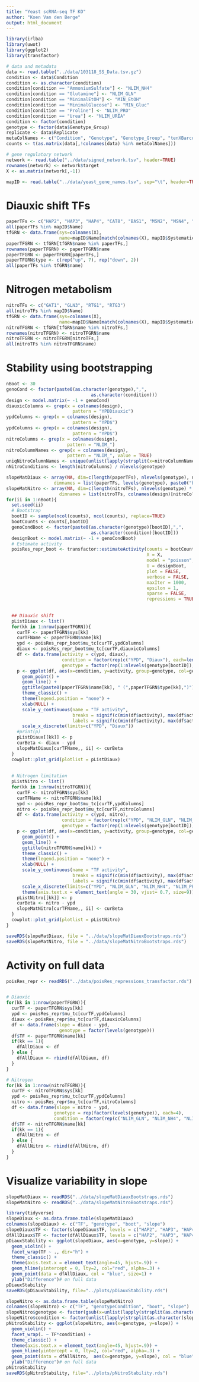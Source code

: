 ```yaml
---
title: "Yeast scRNA-seq TF KO"
author: "Koen Van den Berge"
output: html_document
---
```


```r
library(irlba)
library(uwot)
library(ggplot2)
library(transfactor)

# data and metadata
data <- read.table("../data/103118_SS_Data.tsv.gz")
condition <- data$Condition
condition <- as.character(condition)
condition[condition == "AmmoniumSulfate"] <- "NLIM_NH4"
condition[condition == "Glutamine"] <- "NLIM_GLN"
condition[condition == "MinimalEtOH"] <- "MIN_EtOH"
condition[condition == "MinimalGlucose"] <- "MIN_Gluc"
condition[condition == "Proline"] <- "NLIM_PRO"
condition[condition == "Urea"] <- "NLIM_UREA"
condition <- factor(condition)
genotype <- factor(data$Genotype_Group)
replicate <- data$Replicate
metaColNames <- c("Condition", "Genotype", "Genotype_Group", "tenXBarcode", "Replicate")
counts <- t(as.matrix(data[,!colnames(data) %in% metaColNames]))

# gene regulatory network
network <- read.table("../data/signed_network.tsv", header=TRUE)
rownames(network) <- network$target
X <- as.matrix(network[,-1])

mapID <- read.table("../data/yeast_gene_names.tsv", sep="\t", header=TRUE)
```

# Diauxic shift TFs

```r
paperTFs <- c("HAP2", "HAP3", "HAP4", "CAT8", "BAS1", "MSN2", "MSN4", "FHL1", "RAP1")
all(paperTFs %in% mapID$Name)
tfGRN <- data.frame(sys=colnames(X), 
                    name=mapID$Name[match(colnames(X), mapID$SystematicName)])
paperTFGRN <- tfGRN[tfGRN$name %in% paperTFs,]
rownames(paperTFGRN) <- paperTFGRN$name
paperTFGRN <- paperTFGRN[paperTFs,]
paperTFGRN$type <- c(rep("up", 7), rep("down", 2))
all(paperTFs %in% tfGRN$name)
```

# Nitrogen metabolism

```r
nitroTFs <- c("GAT1", "GLN3", "RTG1", "RTG3")
all(nitroTFs %in% mapID$Name)
tfGRN <- data.frame(sys=colnames(X), 
                    name=mapID$Name[match(colnames(X), mapID$SystematicName)])
nitroTFGRN <- tfGRN[tfGRN$name %in% nitroTFs,]
rownames(nitroTFGRN) <- nitroTFGRN$name
nitroTFGRN <- nitroTFGRN[nitroTFs,]
all(nitroTFs %in% nitroTFGRN$name)
```



# Stability using bootstrapping

```r
nBoot <- 30
genoCond <- factor(paste0(as.character(genotype),",",
                                as.character(condition)))
design <- model.matrix(~ -1 + genoCond)
diauxicColumns <- grep(x = colnames(design),
                         pattern = "YPDDiauxic")
ypdColumns <- grep(x = colnames(design),
                         pattern = "YPD$")
ypdColumns <- grep(x = colnames(design),
                         pattern = "YPD$")
nitroColumns <- grep(x = colnames(design),
                       pattern = "NLIM_")
nitroColumnNames <- grep(x = colnames(design),
                       pattern = "NLIM_", value = TRUE)
uniqNitroColumnNames <- unique(unlist(lapply(strsplit(x=nitroColumnNames, split=","), "[[", 2)))
nNitroConditions <- length(nitroColumns) / nlevels(genotype)

```

```r
slopeMatDiaux <- array(NA, dim=c(length(paperTFs), nlevels(genotype), nBoot),
                  dimnames = list(paperTFs, levels(genotype), paste0("boot",1:nBoot)))
slopeMatNitro <- array(NA, dim=c(length(nitroTFs), nlevels(genotype) * 4, nBoot),
                    dimnames = list(nitroTFs, colnames(design)[nitroColumns], paste0("boot",1:nBoot)))
for(ii in 1:nBoot){
  set.seed(ii)
  # Bootstrap
  bootID <- sample(ncol(counts), ncol(counts), replace=TRUE)
  bootCounts <- counts[,bootID]
  genoCondBoot <- factor(paste0(as.character(genotype)[bootID],",",
                                as.character(condition)[bootID]))
  designBoot <- model.matrix(~ -1 + genoCondBoot)
  # Estimate activity
  poisRes_repr_boot <- transfactor::estimateActivity(counts = bootCounts,
                                                     X = X,
                                                     model = "poisson",
                                                     U = designBoot,
                                                     plot = FALSE,
                                                     verbose = FALSE,
                                                     maxIter = 1000,
                                                     epsilon = 1,
                                                     sparse = FALSE,
                                                     repressions = TRUE)
  
  
  ## Diauxic shift
  pListDiaux <- list()
  for(kk in 1:nrow(paperTFGRN)){
    curTF <- paperTFGRN$sys[kk]
    curTFName <- paperTFGRN$name[kk]
    ypd <- poisRes_repr_boot$mu_tc[curTF,ypdColumns]
    diaux <- poisRes_repr_boot$mu_tc[curTF,diauxicColumns]
    df <- data.frame(activity = c(ypd, diaux),
                     condition = factor(rep(c("YPD", "Diaux"), each=length(ypd), levels=c("YPD", "Diaux"))),
                     genotype = factor(rep(1:nlevels(genotype[bootID]), 2)))
    p <- ggplot(df, aes(x=condition, y=activity, group=genotype, col=genotype)) +
      geom_point() +
      geom_line() + 
      ggtitle(paste0(paperTFGRN$name[kk], " (",paperTFGRN$type[kk],")")) +
      theme_classic() +
      theme(legend.position = "none") +
      xlab(NULL) +
      scale_y_continuous(name = "TF activity", 
                         breaks = signif(c(min(df$activity), max(df$activity)), 2), 
                         labels = signif(c(min(df$activity), max(df$activity)), 2)) +
      scale_x_discrete(limits=c("YPD", "Diaux"))
    #print(p)
    pListDiaux[[kk]] <- p
    curBeta <- diaux - ypd
    slopeMatDiaux[curTFName,, ii] <- curBeta
  }
  cowplot::plot_grid(plotlist = pListDiaux)
  
  
  # Nitrogen limitation
  pListNitro <- list()
  for(kk in 1:nrow(nitroTFGRN)){
    curTF <- nitroTFGRN$sys[kk]
    curTFName <- nitroTFGRN$name[kk]
    ypd <- poisRes_repr_boot$mu_tc[curTF,ypdColumns]
    nitro <- poisRes_repr_boot$mu_tc[curTF,nitroColumns]
    df <- data.frame(activity = c(ypd, nitro),
                     condition = factor(rep(c("YPD", "NLIM_GLN", "NLIM_NH4", "NLIM_PRO", "NLIM_UREA"), each=length(ypd), levels=c("YPD", "Diaux"))),
                     genotype = factor(rep(1:nlevels(genotype[bootID]), 5)))
    p <- ggplot(df, aes(x=condition, y=activity, group=genotype, col=genotype)) +
      geom_point() +
      geom_line() + 
      ggtitle(nitroTFGRN$name[kk]) +
      theme_classic() +
      theme(legend.position = "none") +
      xlab(NULL) +
      scale_y_continuous(name = "TF activity", 
                         breaks = signif(c(min(df$activity), max(df$activity)), 2), 
                         labels = signif(c(min(df$activity), max(df$activity)), 2)) +
      scale_x_discrete(limits=c("YPD", "NLIM_GLN", "NLIM_NH4", "NLIM_PRO", "NLIM_UREA")) +
      theme(axis.text.x = element_text(angle = 30, vjust= 0.7, size=9))
    pListNitro[[kk]] <- p
    curBeta <- nitro - ypd
    slopeMatNitro[curTFName,, ii] <- curBeta
  }
  cowplot::plot_grid(plotlist = pListNitro)
}

saveRDS(slopeMatDiaux, file = "../data/slopeMatDiauxBootstraps.rds")
saveRDS(slopeMatNitro, file = "../data/slopeMatNitroBootstraps.rds")
```

# Activity on full data

```r
poisRes_repr <- readRDS("../data/poisRes_repressions_transfactor.rds")


# Diauxic
for(kk in 1:nrow(paperTFGRN)){
  curTF <- paperTFGRN$sys[kk]
  ypd <- poisRes_repr$mu_tc[curTF,ypdColumns]
  diaux <- poisRes_repr$mu_tc[curTF,diauxicColumns]
  df <- data.frame(slope = diaux - ypd,
                    genotype = factor(levels(genotype)))
  df$TF <- paperTFGRN$name[kk]
  if(kk == 1){
    dfAllDiaux <- df
  } else {
    dfAllDiaux <- rbind(dfAllDiaux, df)
  }
}

# Nitrogen
for(kk in 1:nrow(nitroTFGRN)){
  curTF <- nitroTFGRN$sys[kk]
  ypd <- poisRes_repr$mu_tc[curTF,ypdColumns]
  nitro <- poisRes_repr$mu_tc[curTF,nitroColumns]
  df <- data.frame(slope = nitro - ypd,
                  genotype = rep(factor(levels(genotype)), each=4),
                  condition = factor(rep(c("NLIM_GLN", "NLIM_NH4", "NLIM_PRO", "NLIM_UREA"), length(ypd))))
  df$TF <- nitroTFGRN$name[kk]
  if(kk == 1){
    dfAllNitro <- df
  } else {
    dfAllNitro <- rbind(dfAllNitro, df)
  }
}
```



# Visualize variability in slope

```r
slopeMatDiaux <- readRDS("../data/slopeMatDiauxBootstraps.rds")
slopeMatNitro <- readRDS("../data/slopeMatNitroBootstraps.rds")
```


```r
library(tidyverse)
slopeDiaux <- as.data.frame.table(slopeMatDiaux)
colnames(slopeDiaux) <- c("TF", "genotype", "boot", "slope")
slopeDiaux$TF <- factor(slopeDiaux$TF, levels = c("HAP2", "HAP3", "HAP4", "CAT8", "BAS1", "MSN2", "MSN4", "FHL1", "RAP1"))
dfAllDiaux$TF <- factor(dfAllDiaux$TF, levels = c("HAP2", "HAP3", "HAP4", "CAT8", "BAS1", "MSN2", "MSN4", "FHL1", "RAP1"))
pDiauxStability <- ggplot(slopeDiaux, aes(x=genotype, y=slope)) +
  geom_violin() +
  facet_wrap(TF ~ ., dir="h") +
  theme_classic() +
  theme(axis.text.x = element_text(angle=45, hjust=.9)) +
  geom_hline(yintercept = 0, lty=2, col="red", alpha=.3) +
  geom_point(data = dfAllDiaux, col = "blue", size=1) +
  ylab("Difference")# on full data
pDiauxStability
saveRDS(pDiauxStability, file="../plots/pDiauxStability.rds")
```


```r
slopeNitro <- as.data.frame.table(slopeMatNitro)
colnames(slopeNitro) <- c("TF", "genotypeCondition", "boot", "slope")
slopeNitro$genotype <- factor(gsub(x=unlist(lapply(strsplit(as.character(slopeNitro$genotypeCondition), split=","), "[[", 1)), pattern="genoCond", replacement=""))
slopeNitro$condition <- factor(unlist(lapply(strsplit(as.character(slopeNitro$genotypeCondition), split=","), "[[", 2)))
pNitroStability <- ggplot(slopeNitro, aes(x=genotype, y=slope)) +
  geom_violin() +
  facet_wrap(. ~ TF*condition) +
  theme_classic() +
  theme(axis.text.x = element_text(angle=45, hjust=.9)) +
  geom_hline(yintercept = 0, lty=2, col="red", alpha=.3) +
  geom_point(data = dfAllNitro,  aes(x=genotype, y=slope), col = "blue", size=1) +
  ylab("Difference")# on full data
pNitroStability
saveRDS(pNitroStability, file="../plots/pNitroStability.rds")
```

